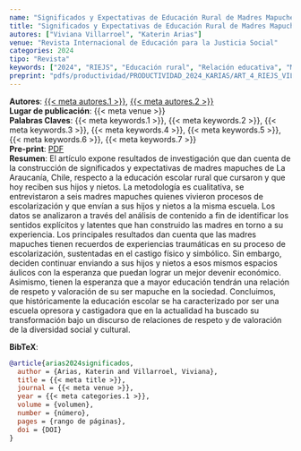 ```yaml
---
name: "Significados y Expectativas de Educación Rural de Madres Mapuches en La Araucanía, Chile"
title: "Significados y Expectativas de Educación Rural de Madres Mapuches en La Araucanía, Chile"
autores: ["Viviana Villarroel", "Katerin Arias"]
venue: "Revista Internacional de Educación para la Justicia Social"
categories: 2024
tipo: "Revista"
keywords: ["2024", "RIEJS", "Educación rural", "Relación educativa", "Madres indígenas", "Expectativas", "Contexto indígena"]
preprint: "pdfs/productividad/PRODUCTIVIDAD_2024_KARIAS/ART_4_RIEJS_VILLARROEL_ARIAS_2024_SCOPUS.pdf"
---
```

**Autores**: [{{< meta autores.1 >}}](../members/current/Viviana Villarroel.qmd), [{{< meta autores.2 >}}](../members/current/Katerin Arias.qmd)  
**Lugar de publicación**: {{< meta venue >}}   
**Palabras Claves**: {{< meta keywords.1 >}}, {{< meta keywords.2 >}}, {{< meta keywords.3 >}}, {{< meta keywords.4 >}}, {{< meta keywords.5 >}}, {{< meta keywords.6 >}}, {{< meta keywords.7 >}}  
**Pre-print**: [PDF](../{{< meta preprint >}})  
**Resumen**: El  artículo expone  resultados  de  investigación  que  dan  cuenta  de  la  construcción  de 
significados y expectativas de madres mapuches de La Araucanía, Chile, respecto a la educación 
escolar rural que cursaron y que hoy reciben sus hijos y nietos. La metodología es cualitativa, 
se  entrevistaron  a  seis  madres  mapuches  quienes  vivieron  procesos  de  escolarización  y  que 
envían a sus hijos y nietos a la misma escuela. Los datos se analizaron a través del análisis de 
contenido a fin de identificar los sentidos explícitos y latentes que han construido las madres 
en  torno  a  su  experiencia.  Los  principales  resultados  dan  cuenta  que  las  madres  mapuches 
tienen recuerdos de experiencias traumáticas en su proceso de escolarización, sustentadas en 
el castigo físico y simbólico. Sin embargo, deciden continuar enviando a sus hijos y nietos a 
esos mismos espacios áulicos con la esperanza que puedan lograr un mejor devenir económico. 
Asimismo,  tienen  la  esperanza  que  a  mayor  educación  tendrán  una  relación  de  respeto  y 
valoración  de  su ser  mapuche en  la  sociedad.  Concluimos, que históricamente  la  educación 
escolar se ha caracterizado por ser una escuela opresora y castigadora que en la actualidad ha 
buscado  su  transformación  bajo  un  discurso  de  relaciones  de  respeto  y  de  valoración  de  la 
diversidad social y cultural.   


**BibTeX**:
```bibtex
@article{arias2024significados,
  author = {Arias, Katerin and Villarroel, Viviana},
  title = {{< meta title >}},
  journal = {{< meta venue >}},
  year = {{< meta categories.1 >}},
  volume = {volumen},
  number = {número},
  pages = {rango de páginas},
  doi = {DOI}
}
```
